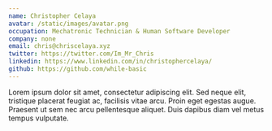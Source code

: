 ```yaml
---
name: Christopher Celaya
avatar: /static/images/avatar.png
occupation: Mechatronic Technician & Human Software Developer
company: none
email: chris@chriscelaya.xyz
twitter: https://twitter.com/Im_Mr_Chris
linkedin: https://www.linkedin.com/in/christophercelaya/
github: https://github.com/while-basic
---
```

Lorem ipsum dolor sit amet, consectetur adipiscing elit. Sed neque elit, tristique placerat feugiat ac, facilisis vitae arcu. Proin eget egestas augue. Praesent ut sem nec arcu pellentesque aliquet. Duis dapibus diam vel metus tempus vulputate.
